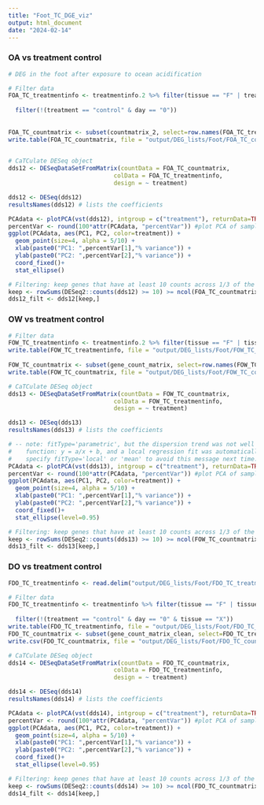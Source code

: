 ```yaml
---
title: "Foot_TC_DGE_viz"
output: html_document
date: "2024-02-14"
---
```


### OA vs treatment control
```r
# DEG in the foot after exposure to ocean acidification

# Filter data
FOA_TC_treatmentinfo <- treatmentinfo.2 %>% filter(tissue == "F" | treatment == "control" | treatment == "OA") %>% filter(!(tissue == "G" | treatment == "OW" | treatment == "DO"))
                                                                                                     FOA_TC_treatmentinfo <- FOA_TC_treatmentinfo %>%
  filter(!(treatment == "control" & day == "0")) 
                                                                                                     write.table(FOA_TC_treatmentinfo, file = "output/DEG_lists/Foot/FOA_TC_treatmentinfo.csv", row.names = FALSE)
                                                                                                      
FOA_TC_countmatrix <- subset(countmatrix_2, select=row.names(FOA_TC_treatmentinfo))
write.table(FOA_TC_countmatrix, file = "output/DEG_lists/Foot/FOA_TC_countmatrix.csv", row.names = FALSE)
                      

# CaTCulate DESeq object
dds12 <- DESeqDataSetFromMatrix(countData = FOA_TC_countmatrix,
                              colData = FOA_TC_treatmentinfo,
                              design = ~ treatment)

dds12 <- DESeq(dds12)
resultsNames(dds12) # lists the coefficients

PCAdata <- plotPCA(vst(dds12), intgroup = c("treatment"), returnData=TRUE)
percentVar <- round(100*attr(PCAdata, "percentVar")) #plot PCA of samples with all data
ggplot(PCAdata, aes(PC1, PC2, color=treatment)) + 
  geom_point(size=4, alpha = 5/10) +
  xlab(paste0("PC1: ",percentVar[1],"% variance")) +
  ylab(paste0("PC2: ",percentVar[2],"% variance")) + 
  coord_fixed()+
  stat_ellipse()

# Filtering: keep genes that have at least 10 counts across 1/3 of the samples - https://support.bioconductor.org/p/110307/
keep <- rowSums(DESeq2::counts(dds12) >= 10) >= ncol(FOA_TC_countmatrix)/3
dds12_filt <- dds12[keep,]

```

### OW vs treatment control
```r

# Filter data
FOW_TC_treatmentinfo <- treatmentinfo.2 %>% filter(tissue == "F" | tissue == "X" | treatment == "control" | treatment == "OW") %>% filter(!(tissue == "G" | treatment == "OA" | treatment == "DO" | day == "0"))
write.table(FOW_TC_treatmentinfo, file = "output/DEG_lists/Foot/FOW_TC_treatmentinfo.csv", row.names = FALSE)                                                                                             
                                                                                                  
FOW_TC_countmatrix <- subset(gene_count_matrix, select=row.names(FOW_TC_treatmentinfo))
write.table(FOW_TC_countmatrix, file = "output/DEG_lists/Foot/FOW_TC_countmatrix.csv", row.names = FALSE) 

# CaTCulate DESeq object
dds13 <- DESeqDataSetFromMatrix(countData = FOW_TC_countmatrix,
                              colData = FOW_TC_treatmentinfo,
                              design = ~ treatment)

dds13 <- DESeq(dds13)
resultsNames(dds13) # lists the coefficients

# -- note: fitType='parametric', but the dispersion trend was not well captured by the
#    function: y = a/x + b, and a local regression fit was automatically substituted.
#    specify fitType='local' or 'mean' to avoid this message next time.
PCAdata <- plotPCA(vst(dds13), intgroup = c("treatment"), returnData=TRUE)
percentVar <- round(100*attr(PCAdata, "percentVar")) #plot PCA of samples with all data
ggplot(PCAdata, aes(PC1, PC2, color=treatment)) + 
  geom_point(size=4, alpha = 5/10) +
  xlab(paste0("PC1: ",percentVar[1],"% variance")) +
  ylab(paste0("PC2: ",percentVar[2],"% variance")) + 
  coord_fixed()+
  stat_ellipse(level=0.95)

# Filtering: keep genes that have at least 10 counts across 1/3 of the samples - https://support.bioconductor.org/p/110307/
keep <- rowSums(DESeq2::counts(dds13) >= 10) >= ncol(FOW_TC_countmatrix)/3
dds13_filt <- dds13[keep,]

```

### DO vs treatment control
```r
FDO_TC_treatmentinfo <- read.delim("output/DEG_lists/Foot/FDO_TC_treatmentinfo.csv", sep= " ", header = TRUE)

# Filter data
FDO_TC_treatmentinfo <- treatmentinfo %>% filter(tissue == "F" | tissue == "X" | treatment == "control" | treatment == "DO") %>% filter(!(tissue == "G" | treatment == "OA" | treatment == "OW" | day == "0"))
                                                                                                    FDO_TC_treatmentinfo <- FDO_TC_treatmentinfo %>%
  filter(!(treatment == "control" & day == "0" & tissue == "X")) 
write.table(FDO_TC_treatmentinfo, file = "output/DEG_lists/Foot/FDO_TC_treatmentinfo.csv", row.names = FALSE)                                                                                                       
FDO_TC_countmatrix <- subset(gene_count_matrix_clean, select=FDO_TC_treatmentinfo$sample.1)
write.csv(FDO_TC_countmatrix, file = "output/DEG_lists/Foot/FDO_TC_countmatrix.csv", row.names = TRUE)  

# CaTCulate DESeq object
dds14 <- DESeqDataSetFromMatrix(countData = FDO_TC_countmatrix,
                              colData = FDO_TC_treatmentinfo,
                              design = ~ treatment)

dds14 <- DESeq(dds14)
resultsNames(dds14) # lists the coefficients

PCAdata <- plotPCA(vst(dds14), intgroup = c("treatment"), returnData=TRUE)
percentVar <- round(100*attr(PCAdata, "percentVar")) #plot PCA of samples with all data
ggplot(PCAdata, aes(PC1, PC2, color=treatment)) + 
  geom_point(size=4, alpha = 5/10) +
  xlab(paste0("PC1: ",percentVar[1],"% variance")) +
  ylab(paste0("PC2: ",percentVar[2],"% variance")) + 
  coord_fixed()+
  stat_ellipse(level=0.95)

# Filtering: keep genes that have at least 10 counts across 1/3 of the samples - https://support.bioconductor.org/p/110307/
keep <- rowSums(DESeq2::counts(dds14) >= 10) >= ncol(FDO_TC_countmatrix)/3
dds14_filt <- dds14[keep,]

```


